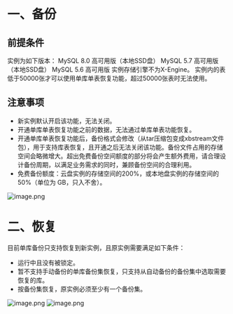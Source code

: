 # 一、备份
## 前提条件
实例为如下版本：
MySQL 8.0 高可用版（本地SSD盘）
MySQL 5.7 高可用版（本地SSD盘）
MySQL 5.6 高可用版
实例存储引擎不为X-Engine。
实例内的表低于50000张才可以使用单库单表恢复功能，超过50000张表时无法使用。
## 注意事项
- 新实例默认开启该功能，无法关闭。
- 开通单库单表恢复功能之前的数据，无法通过单库单表功能恢复。
- 开通单库单表恢复功能后，备份格式会修改（从tar压缩包变成xbstream文件包），用于支持库表恢复，且开通之后无法关闭该功能。备份文件占用的存储空间会略微增大。超出免费备份空间额度的部分将会产生额外费用，请合理设计备份周期，以满足业务需求的同时，兼顾备份空间的合理利用。
- 免费备份额度：云盘实例的存储空间的200%，或本地盘实例的存储空间的 50%（单位为 GB，只入不舍）。

![image.png](https://dn-odum9helk.qbox.me/FvxbdKd3jYn5qyR0Is4PB5mWoZy2)

# 二、恢复
目前单库备份只支持恢复到新实例，且原实例需要满足如下条件：
- 运行中且没有被锁定。
- 暂不支持手动备份的单库备份集恢复，只支持从自动备份的备份集中选取需要恢复的库。
- 按备份集恢复，原实例必须至少有一个备份集。

![image.png](https://dn-odum9helk.qbox.me/FndXJ9QZP_vRQHxAcFT4mYQ4qVPy)
![image.png](https://dn-odum9helk.qbox.me/Fjs13eSzYtmOFTAgcVyVy8yOTtpl)


